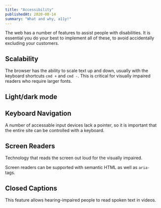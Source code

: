 ```yaml
---
title: "Accessibility"
publishedAt: 2020-08-14
summary: "What and why, a11y!"
---
```


The web has a number of features to assist people with disabilities. It is essential you do your best to implement all of these, to avoid accidentally excluding your customers.

## Scalability

The browser has the ability to scale text up and down, usually with the keyboard shortcuts `cmd +` and `cmd -`. This is critical for visually impaired readers who require larger fonts.

## Light/dark mode

## Keyboard Navigation

A number of accessable input devices lack a pointer, so it is important that the entire site can be controlled with a keyboard.

## Screen Readers

Technology that reads the screen out loud for the visually impaired.

Screen readers can be supported with semantic HTML as well as `aria-` tags.

## Closed Captions

This feature allows hearing-impaired people to read spoken text in videos.

<!--- © Eric Vicenti 2020. Licensed under Creative Commons BY-NC-SA 4.0 https://creativecommons.org/licenses/by-nc-sa/4.0/ -->
